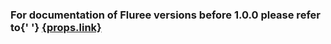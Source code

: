 <h3
  style={{
    padding: '20px',
    textAlign: 'center',
    backgroundColor: 'var(--ifm-color-primary)',
    color: 'white',
  }}
>
  For documentation of Fluree versions before 1.0.0 please refer to{' '}
  <a href='https://docsarchive.flur.ee' style={{ color: 'black' }}>
    {props.link}
  </a>
</h3>
